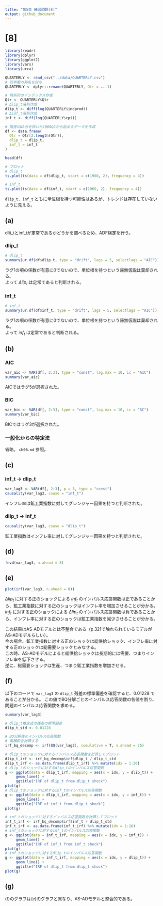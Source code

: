 ```yaml
---
title: "第5章 練習問題[8]"
output: github_document
---
```


# [8]

```r
library(readr)
library(dplyr)
library(ggplot2)
library(vars)
library(urca)

QUARTERLY <- read_csv("../data/QUARTERLY.csv")
# 四半期の列名を付与
QUARTERLY <- dplyr::rename(QUARTERLY, Qtr = ...1)

# 時系列のインデックス作成
Qtr <- QUARTERLY$Qtr
# Δlip_t系列作成
dlip_t <- diff(log(QUARTERLY$indprod))
# Δinf_t系列作成
inf_t <- diff(log(QUARTERLY$cpi))

# 階差のNA分を除いた1960Q2から始まるデータを作成
df <- data.frame(
  Qtr = Qtr[2:length(Qtr)],
  dlip_t = dlip_t,
  inf_t = inf_t
)

head(df)
```

```r
# プロット
# dlip_t
ts.plot(ts(data = df$dlip_t, start = c(1960, 2), frequency = 4))

# inf_t
ts.plot(ts(data = df$inf_t, start = c(1960, 2), frequency = 4))
```

`dlip_t, inf_t` ともに単位根を持つ可能性はあるが、トレンドは存在していないように見える。  


## (a)

dlit_tとinf_tが定常であるかどうかを調べるため、ADF検定を行う。

### dlip_t

```r
# dlip_t
summary(ur.df(df$dlip_t, type = "drift", lags = 5, selectlags = "AIC"))
```

ラグ1の項の係数が有意に0でないので、単位根を持つという帰無仮説は棄却される。  
よって $\Delta lip_t$ は定常であると判断される。  


### inf_t

```r
# inf_t
summary(ur.df(df$inf_t, type = "drift", lags = 5, selectlags = "AIC"))
```


ラグ1の項の係数が有意に0でないので、単位根を持つという帰無仮説は棄却される。  
よって $inf_t$ は定常であると判断される。  


## (b)
### AIC

```r
var_aic <- VAR(df[, 2:3], type = "const", lag.max = 10, ic = "AIC")
summary(var_aic)
```

AICではラグ5が選択された。


### BIC

```r
var_bic <- VAR(df[, 2:3], type = "const", lag.max = 10, ic = "SC")
summary(var_bic)
```

BICではラグ3が選択された。


### 一般化からの特定法
省略。 `ch06.md` 参照。


## (c)
### inf_t -> dlip_t

```r
var_lag3 <- VAR(df[, 2:3], p = 3, type = "const")
causality(var_lag3, cause = "inf_t")
```

インフレ率は鉱工業指数に対してグレンジャー因果を持つと判断された。


### dlip_t -> inf_t

```r
causality(var_lag3, cause = "dlip_t")
```

鉱工業指数はインフレ率に対してグレンジャー因果を持つと判断された。  


## (d)

```r
fevd(var_lag3, n.ahead = 8)
```


## (e)

```r
plot(irf(var_lag3, n.ahead = 8))
```

$\Delta lip_t$ に対する正のショックによる $inf_t$ のインパルス応答関数は正であることから、鉱工業指数に対する正のショックはインフレ率を増加させることが分かる。  
$inf_t$ に対する正のショックによる $\Delta lip_t$ のインパルス応答関数は負であることから、インフレ率に対する正のショックは鉱工業指数を減少させることが分かる。  

この結果はAS-ADモデルとは不整合である（p.321で触れられているモデルがAS-ADモデルらしい）。  
今の場合、鉱工業指数に対する正のショックは総供給ショック、インフレ率に対する正のショックは総需要ショックとみなせる。  
この時、AS-ADモデルによると総供給ショックは長期的には需要、つまりインフレ率を低下させる。  
逆に、総需要ショックは生産、つまり鉱工業指数を増加させる。  


## (f)
以下のコードで `var_lag3` の `dlip_t` 残差の標準偏差を確認すると、0.01228 であることが分かる。
この値でBQ分解ごとのインパルス応答関数の各値を割り、問題のインパルス応答関数を求める。

```r
summary(var_lag3)
```

```r
# dlip_t推定式の残差の標準偏差
dlip_t_std <- 0.01228

# BQ分解後のインパルス応答関数
# 累積和を計算する
irf_bq_decomp <- irf(BQ(var_lag3), cumulative = T, n.ahead = 25)

# dlip_tのショックに対するインパルス応答関数を計算してプロット
dlip_t_irf <- irf_bq_decomp$irf$dlip_t / dlip_t_std
dlip_t_irf <- as.data.frame(dlip_t_irf) %>% mutate(idx = 1:26)
# dlip_tのショックに対するdlip_tのインパルス応答関数
g <- ggplot(data = dlip_t_irf, mapping = aes(x = idx, y = dlip_t)) + 
     geom_line() +
     ggtitle("IRF of dlip_t from dlip_t shock")
plot(g)
# dlip_tのショックに対するinf_tのインパルス応答関数
g <- ggplot(data = dlip_t_irf, mapping = aes(x = idx, y = inf_t)) + 
     geom_line() +
     ggtitle("IRF of inf_t from dlip_t shock")
plot(g)

# inf_tのショックに対するインパルス応答関数を計算してプロット
inf_t_irf <- irf_bq_decomp$irf$inf_t / dlip_t_std
inf_t_irf <- as.data.frame(inf_t_irf) %>% mutate(idx = 1:26)
# inf_tのショックに対するinf_tのインパルス応答関数
g <- ggplot(data = inf_t_irf, mapping = aes(x = idx, y = inf_t)) + 
     geom_line() +
     ggtitle("IRF of inf_t from inf_t shock")
plot(g)
# inf_tのショックに対するdlip_tのインパルス応答関数
g <- ggplot(data = inf_t_irf, mapping = aes(x = idx, y = dlip_t)) + 
     geom_line() +
     ggtitle("IRF of dlip_t from dlip_t shock")
plot(g)
```


## (g)
(f)のグラフは(e)のグラフと異なり、AS-ADモデルと整合的である。
